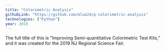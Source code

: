```yaml
---
title: "Colorimetric Analysis"
githubLink: "https://github.com/mluo24/p-colorimetric-analysis"
technologies: ["Python"]
year: 2019
---
```


The full title of this is "Improving Semi-quantitative Colorimetric Test Kits," and it was created for the 2019 NJ Regional Science Fair.
